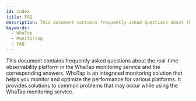 ```yaml
---
id: index
title: FAQ
description: This document contains frequently asked questions about the real-time observability platform in the WhaTap monitoring service and the corresponding answers.
keywords:
  - WhaTap
  - Monitoring
  - FAQ
---
```


This document contains frequently asked questions about the real-time observability platform in the WhaTap monitoring service and the corresponding answers. WhaTap is an integrated monitoring solution that helps you monitor and optimize the performance for various platforms. It provides solutions to common problems that may occur while using the WhaTap monitoring service.

<DocCardList/>
